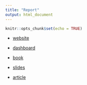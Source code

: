 ```yaml
---
title: "Report"
output: html_document
---
```


```r
knitr::opts_chunk$set(echo = TRUE)
```

-   [website](report-website/)

-   [dashboard](report-dashboard)

-   [book](report-book)

-   [slides](report-slides.html)

-   [article](report-article/)
